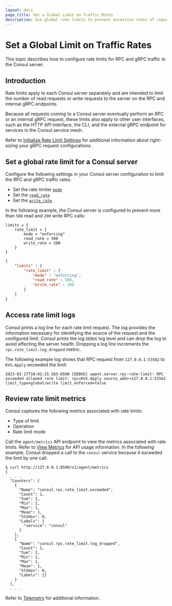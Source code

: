 ```yaml
---
layout: docs
page_title: Set a Global Limit on Traffic Rates
description: Use global rate limits to prevent excessive rates of requests to Consul servers.
---
```

# Set a Global Limit on Traffic Rates

This topic describes how to configure rate limits for RPC and gRPC traffic to the Consul server. 

## Introduction 
Rate limits apply to each Consul server separately and are intended to limit the number of read requests or write requests to the server on the RPC and internal gRPC endpoints.

Because all requests coming to a Consul server eventually perform an RPC or an internal gRPC request, these limits also apply to other user interfaces, such as the HTTP API interface, the CLI, and the external gRPC endpoint for services in the Consul service mesh.

Refer to [Initialize Rate Limit Settings]() for additional information about right-sizing your gRPC request configurations. 

## Set a global rate limit for a Consul server   
Configure the following settings in your Consul server configuration to limit the RPC and gRPC traffic rates.

- Set the rate limiter [`mode`](/consul/docs/agent/config/config-files#mode-1)
- Set the [`read_rate`](/consul/docs/agent/config/config-files#read_rate) 
- Set the [`write_rate`](/consul/docs/agent/config/config-files#write_rate)

In the following example, the Consul server is configured to prevent more than `500` read and `200` write RPC calls:

<CodeTabs heading="Consul server agent">

```hcl
limits = {
    rate_limit = {
        mode = "enforcing"
        read_rate = 500
        write_rate = 200
    }
}
```

```json
{
    "limits" : {
        "rate_limit" : {
            "mode" : "enforcing",
            "read_rate" : 500,
            "write_rate" : 200
        }
    }
}

```

</CodeTabs>

## Access rate limit logs 
Consul prints a log line for each rate limit request. The log provides the information necessary for identifying the source of the request and the configured limit. Consul prints the log `DEBUG` log level and can drop the log to avoid affecting the server health. Dropping a log line increments the `rpc.rate_limit.log_dropped` metric.

The following example log shows that RPC request from `127.0.0.1:53562` to `KVS.Apply` exceeded the limit:

<CodeBlockConfig hideClipboard>

```shell-session
2023-02-17T10:01:15.565-0500 [DEBUG] agent.server.rpc-rate-limit: RPC 
exceeded allowed rate limit: rpc=KVS.Apply source_addr=127.0.0.1:53562 
limit_type=global/write limit_enforced=false
```
</CodeBlockConfig>

## Review rate limit metrics
Consul captures the following metrics associated with rate limits:

- Type of limit
- Operation
- Rate limit mode

Call the `agent/metrics` API endpoint to view the metrics associated with rate limits. Refer to [View Metrics](/consul/api-docs/agent#view-metrics) for API usage information. In the following example, Consul dropped a call to the `consul` service because it exceeded the limit by one call:

```shell-session
$ curl http://127.0.0.1:8500/v1/agent/metrics
{
  . . .  
  "Counters": [
    {
      "Name": "consul.rpc.rate_limit.exceeded",
      "Count": 1,
      "Sum": 1,
      "Min": 1,
      "Max": 1,
      "Mean": 1,
      "Stddev": 0,
      "Labels": {
        "service": "consul"
      }
    },
    {
      "Name": "consul.rpc.rate_limit.log_dropped",
      "Count": 1,
      "Sum": 1,
      "Min": 1,
      "Max": 1,
      "Mean": 1,
      "Stddev": 0,
      "Labels": {}
    }
  ],
  . . .
```

Refer to [Telemetry](consul/docs/agent/telemetry) for additional information.
